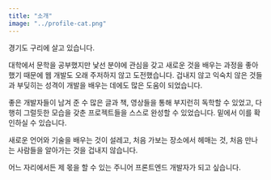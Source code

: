 ```yaml
---
title: "소개"
image: "../profile-cat.png"
---
```



경기도 구리에 살고 있습니다.

대학에서 문학을 공부했지만 <Underlining>낯선 분야에 관심을 갖고 새로운 것을 배우는 과정</Underlining>을 좋아했기 때문에 웹 개발도 오래 주저하지 않고 도전했습니다. 겁내지 않고 익숙치 않은 것들과 부딪히는 성격이 개발을 배우는 데에도 많은 도움이 되었습니다.

좋은 개발자들이 남겨 준 수 많은 글과 책, 영상들을 통해 부지런히 독학할 수 있었고, 다행히 그럴듯한 모습을 갖춘 프로젝트들을 스스로 완성할 수 있었습니다. 밑에서 이를 확인하실 수 있습니다.

새로운 언어와 기술을 배우는 것이 설레고, 처음 가보는 장소에서 헤매는 것, 처음 만나는 사람들을 알아가는 것을 겁내지 않습니다.

어느 자리에서든 제 몫을 할 수 있는 <Underlining>주니어 프론트엔드 개발자</Underlining>가 되고 싶습니다.
